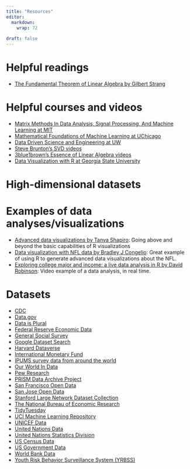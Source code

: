 ```yaml
---
title: "Resources"
editor: 
  markdown: 
    wrap: 72
    
draft: false
---
```


# Helpful readings

-   [The Fundamental Theorem of Linear Algebra by Gilbert Strang](https://www.jstor.org/stable/2324660)

# Helpful courses and videos

-   [Matrix Methods In Data Analysis, Signal Processing, And Machine Learning at MIT](https://ocw.mit.edu/courses/18-065-matrix-methods-in-data-analysis-signal-processing-and-machine-learning-spring-2018/)
-   [Mathematical Foundations of Machine Learning at UChicago](https://willett.psd.uchicago.edu/teaching/mathematical-foundations-of-machine-learning-fall-2021/)
-   [Data Driven Science and Engineering at UW](https://www.databookuw.com)
-   [Steve Brunton's SVD videos](https://www.youtube.com/playlist?list=PLMrJAkhIeNNSVjnsviglFoY2nXildDCcv)
-   [3blue1brown's Essence of Linear Algebra videos](https://www.youtube.com/playlist?list=PLZHQObOWTQDPD3MizzM2xVFitgF8hE_ab)
-   [Data Visualization with R at Georgia State University](https://datavizf23.classes.andrewheiss.com)

# High-dimensional datasets




# Examples of data analyses/visualizations 

- [Advanced data visualizations by Tanya Shapiro](https://github.com/tashapiro/tanya-data-viz): Going above and beyond the basic capabilities of R visualizations
- [Data visualization with NFL data by Bradley J Congelio](https://bradcongelio.com/nfl-analytics-with-r-book/04-nfl-analytics-visualization.html): Great example of using R to generate advanced data visualizations about the NFL.
- [Exploring college major and income: a live data analysis in R by David Robinson](http://varianceexplained.org/r/tidy-tuesday-college-major/): Video example of a data analysis, in real time.


# Datasets

-   [CDC](https://www.cdc.gov/datastatistics/)
-   [Data.gov](https://www.data.gov/)
-   [Data is Plural](https://docs.google.com/spreadsheets/d/1wZhPLMCHKJvwOkP4juclhjFgqIY8fQFMemwKL2c64vk/edit#gid=0)
-   [Federal Reserve Economic Data](https://fred.stlouisfed.org)
-   [General Social Survey](https://gss.norc.org/)
-   [Google Dataset Search](https://datasetsearch.research.google.com/)
-   [Harvard Dataverse](https://dataverse.harvard.edu/)
-   [International Monetary Fund](https://data.imf.org/?sk=388DFA60-1D26-4ADE-B505-A05A558D9A42&sId=1479329328660)
-   [IPUMS survey data from around the world](https://ipums.org/)
-   [Our World In Data](https://ourworldindata.org)
-   [Pew Research](https://www.pewresearch.org/download-datasets/)
-   [PRISM Data Archive Project](https://www.icpsr.umich.edu/icpsrweb/content/ICPSR/fenway.html)
-   [San Francisco Open Data](https://data.sfgov.org/)
-   [San Jose Open Data](https://data.sanjoseca.gov)
-   [Stanford Large Network Dataset Collection](https://snap.stanford.edu/data/)
-   [The National Bureau of Economic Research](https://www.nber.org/research/data?page=1&perPage=50)
-   [TidyTuesday](https://github.com/rfordatascience/tidytuesday/tree/master)
-   [UCI Machine Learning Repository](https://archive.ics.uci.edu/ml/index.php)
-   [UNICEF Data](https://data.unicef.org/)
-   [United Nations Data](http://data.un.org/)
-   [United Nations Statistics Division](https://unstats.un.org/UNSDWebsite/)
-   [US Census Data](https://www.census.gov/data.html)
-   [US Government Data](https://sctyner.github.io/static/presentations/Misc/GraphicsGroupISU/2018-11-16-us-govt-data.html)
-   [World Bank Data](https://datacatalog.worldbank.org/home)
-   [Youth Risk Behavior Surveillance System (YRBSS)](https://chronicdata.cdc.gov/Youth-Risk-Behaviors/DASH-Youth-Risk-Behavior-Surveillance-System-YRBSS/q6p7-56au)
